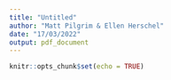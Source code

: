 ---
title: "Untitled"
author: "Matt Pilgrim & Ellen Herschel"
date: "17/03/2022"
output: pdf_document
---

```{r setup, include=FALSE}
knitr::opts_chunk$set(echo = TRUE)
```
